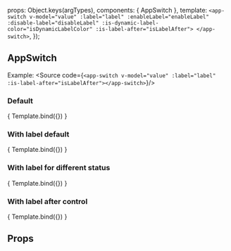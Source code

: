 
<Meta title="ui-framework/AppSwitch" component={AppSwitch}/>

  props: Object.keys(argTypes),
  components: { AppSwitch },
  template: `<app-switch
    v-model="value"
    :label="label"
    :enableLabel="enableLabel"
    :disable-label="disableLabel"
    :is-dynamic-label-color="isDynamicLabelColor"
    :is-label-after="isLabelAfter">
</app-switch>`,
});


## AppSwitch

Example:
<Source code={`<app-switch v-model="value" :label="label" :is-label-after="isLabelAfter"></app-switch>`}/>

### Default
<Canvas>
  <Story name="Default view" args={{ value: false, label: '', isLabelAfter: false  }}>
    { Template.bind({}) }
  </Story>
</Canvas>

### With label default
<Canvas>
  <Story name="With label default" args={{ value: false, label: 'Label before control', isLabelAfter: false }}>
    { Template.bind({}) }
  </Story>
</Canvas>

### With label for different status
<Canvas>
  <Story name="With label for different status" args={{ value: false, disableLabel: 'form.label.' +
      'two_factor_auth_disabled', enableLabel: 'form.label.two_factor_auth_enabled', isDynamicLabelColor: true,
    isLabelAfter: false }}>
    { Template.bind({}) }
  </Story>
</Canvas>

### With label after control
<Canvas>
  <Story name="With label after control" args={{ value: false, label: 'Label after control', isLabelAfter: true }}>
    { Template.bind({}) }
  </Story>
</Canvas>

## Props
<ArgsTable story="Default view" />
